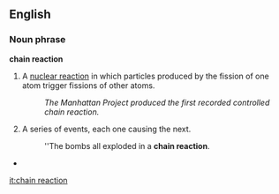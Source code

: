 == English ==

===Noun phrase===
'''chain reaction'''

# {{physics}} A [[nuclear reaction]] in which particles produced by the fission of one atom trigger fissions of other atoms.
#: ''The Manhattan Project produced the first recorded controlled chain reaction.''
# {{idiom}} A series of events, each one causing the next.
#:''The bombs all exploded in a '''chain reaction'''.
*{{hu1|láncreakció}}

[[it:chain reaction]]